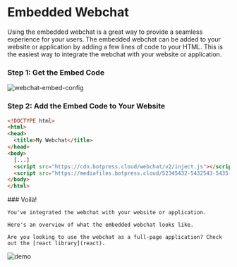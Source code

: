 
# Embedded Webchat

Using the embedded webchat is a great way to provide a seamless experience for your users. The embedded webchat can be added to your website or application by adding a few lines of code to your HTML. This is the easiest way to integrate the webchat with your website or application.


<Steps>

### Step 1: Get the Embed Code

![webchat-embed-config](/docs/content/webchat/embed-config.png)

### Step 2: Add the Embed Code to Your Website

```html {8-9}
<!DOCTYPE html>
<html>
<head>
  <title>My Webchat</title>
</head>
<body>
  [...]
  <script src="https://cdn.botpress.cloud/webchat/v2/inject.js"></script>
  <script src="https://mediafiles.botpress.cloud/52345432-5432543-5435-435545434/webchat/v2/config.js"></script>
</body>
</html>
```

</Steps>

<div className='relative h-[500px] flex'>

  <div>
    ### Voilà!

    You've integrated the webchat with your website or application.

    Here's an overview of what the embedded webchat looks like.

    Are you looking to use the webchat as a full-page application? Check out the [react library](react).
  </div>

  <div className='w-[260px] flex-none'>
    <img src="/docs/content/webchat/demo.png" alt="demo" />
  </div>

</div>
